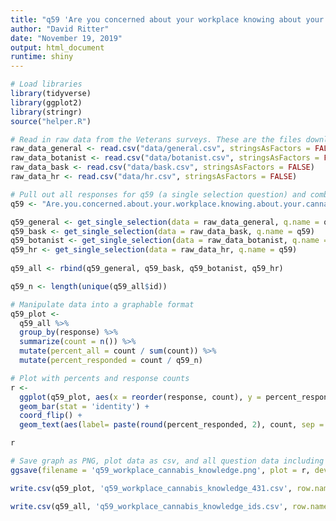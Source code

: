 ```yaml
---
title: "q59 'Are you concerned about your workplace knowing about your cannabis use?' (Veterans)"
author: "David Ritter"
date: "November 19, 2019"
output: html_document
runtime: shiny
---
```


```r
# Load libraries
library(tidyverse)
library(ggplot2)
library(stringr)
source("helper.R")
```

```r
# Read in raw data from the Veterans surveys. These are the files downloaded from survey monkey saved as a .csv
raw_data_general <- read.csv("data/general.csv", stringsAsFactors = FALSE)
raw_data_botanist <- read.csv("data/botanist.csv", stringsAsFactors = FALSE)
raw_data_bask <- read.csv("data/bask.csv", stringsAsFactors = FALSE)
raw_data_hr <- read.csv("data/hr.csv", stringsAsFactors = FALSE)
```

```r
# Pull out all responses for q59 (a single selection question) and combine
q59 <- "Are.you.concerned.about.your.workplace.knowing.about.your.cannabis.use."

q59_general <- get_single_selection(data = raw_data_general, q.name = q59)
q59_bask <- get_single_selection(data = raw_data_bask, q.name = q59)
q59_botanist <- get_single_selection(data = raw_data_botanist, q.name = q59)
q59_hr <- get_single_selection(data = raw_data_hr, q.name = q59)
  
q59_all <- rbind(q59_general, q59_bask, q59_botanist, q59_hr)

q59_n <- length(unique(q59_all$id))
```


```r
# Manipulate data into a graphable format
q59_plot <- 
  q59_all %>%
  group_by(response) %>%
  summarize(count = n()) %>%
  mutate(percent_all = count / sum(count)) %>%
  mutate(percent_responded = count / q59_n)
```

```r
# Plot with percents and response counts
r <- 
  ggplot(q59_plot, aes(x = reorder(response, count), y = percent_responded)) +
  geom_bar(stat = 'identity') +
  coord_flip() +
  geom_text(aes(label= paste(round(percent_responded, 2), count, sep = "***")))

r
```

```r
# Save graph as PNG, plot data as csv, and all question data including response IDs as csv (save question n and N at end of plot file as "_x.x")
ggsave(filename = 'q59_workplace_cannabis_knowledge.png', plot = r, device = 'png')

write.csv(q59_plot, 'q59_workplace_cannabis_knowledge_431.csv', row.names = FALSE)

write.csv(q59_all, 'q59_workplace_cannabis_knowledge_ids.csv', row.names = FALSE)
```
